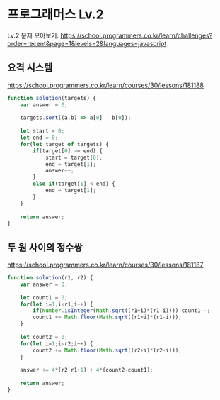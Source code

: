 # 프로그래머스 Lv.2

Lv.2 문제 모아보기:
https://school.programmers.co.kr/learn/challenges?order=recent&page=1&levels=2&languages=javascript

## 요격 시스템

https://school.programmers.co.kr/learn/courses/30/lessons/181188

```js
function solution(targets) {
    var answer = 0;
    
    targets.sort((a,b) => a[0] - b[0]);
    
    let start = 0;
    let end = 0;
    for(let target of targets) {
        if(target[0] >= end) {
            start = target[0];
            end = target[1];
            answer++;
        }
        else if(target[1] < end) {
            end = target[1];
        }
    }
    
    return answer;
}
```

## 두 원 사이의 정수쌍

https://school.programmers.co.kr/learn/courses/30/lessons/181187

```js
function solution(r1, r2) {
    var answer = 0;
    
    let count1 = 0;
    for(let i=1;i<r1;i++) {
        if(Number.isInteger(Math.sqrt((r1+i)*(r1-i)))) count1--;
        count1 += Math.floor(Math.sqrt((r1+i)*(r1-i)));
    }
    
    let count2 = 0;
    for(let i=1;i<r2;i++) {
        count2 += Math.floor(Math.sqrt((r2+i)*(r2-i)));
    }
    
    answer += 4*(r2-r1+1) + 4*(count2-count1);
    
    return answer;
}
```